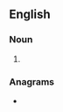 ==English==

===Noun===
{{head|en|noun plural form}}

# {{plural of|perhydrate|lang=en}}

===Anagrams===
* {{anagrams|en|a=adeehprrsty|prehydrates}}
